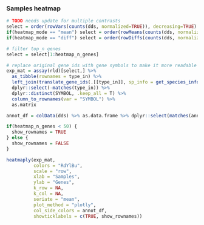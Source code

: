 ### Samples heatmap

```r

# TODO needs update for multiple contrasts
select = order(rowVars(counts(dds, normalized=TRUE)), decreasing=TRUE)
if(heatmap_mode == "mean") select = order(rowMeans(counts(dds, normalized=TRUE)), decreasing=TRUE)
if(heatmap_mode == "diff") select = order(rowDiffs(counts(dds, normalized=TRUE)), decreasing=TRUE)

# filter top_n genes
select = select[1:heatmap_n_genes]

# replace original gene ids with gene symbols to make it more readable
exp_mat = assay(rld)[select,] %>%
  as_tibble(rownames = type_in) %>% 
  left_join(translate_gene_ids(.[[type_in]], sp_info = get_species_info(species), from_type = type_in, to_type = "SYMBOL", drop = F)) %>%
  dplyr::select(-matches(type_in)) %>%
  dplyr::distinct(SYMBOL, .keep_all = T) %>%
  column_to_rownames(var = "SYMBOL") %>%
  as.matrix

annot_df = colData(dds) %>% as.data.frame %>% dplyr::select(matches(annotation_heatmap))

if(heatmap_n_genes < 50) {
  show_rownames = TRUE
} else {
  show_rownames = FALSE
}

heatmaply(exp_mat, 
          colors = "RdYlBu", 
          scale = "row", 
          xlab = "Samples", 
          ylab = "Genes", 
          k_row = NA, 
          k_col = NA, 
          seriate = "mean", 
          plot_method = "plotly", 
          col_side_colors = annot_df, 
          showticklabels = c(TRUE, show_rownames))

```